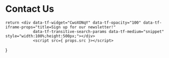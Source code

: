 # Contact Us

    return <div data-tf-widget="CwoXONqY" data-tf-opacity="100" data-tf-iframe-props="title=Sign up for our newsletter!"
                data-tf-transitive-search-params data-tf-medium="snippet" style="width:100%;height:500px;"></div>
                <script src={ props.src }></script>
}


<Typeform src="//embed.typeform.com/next/embed.js"></Typeform>
